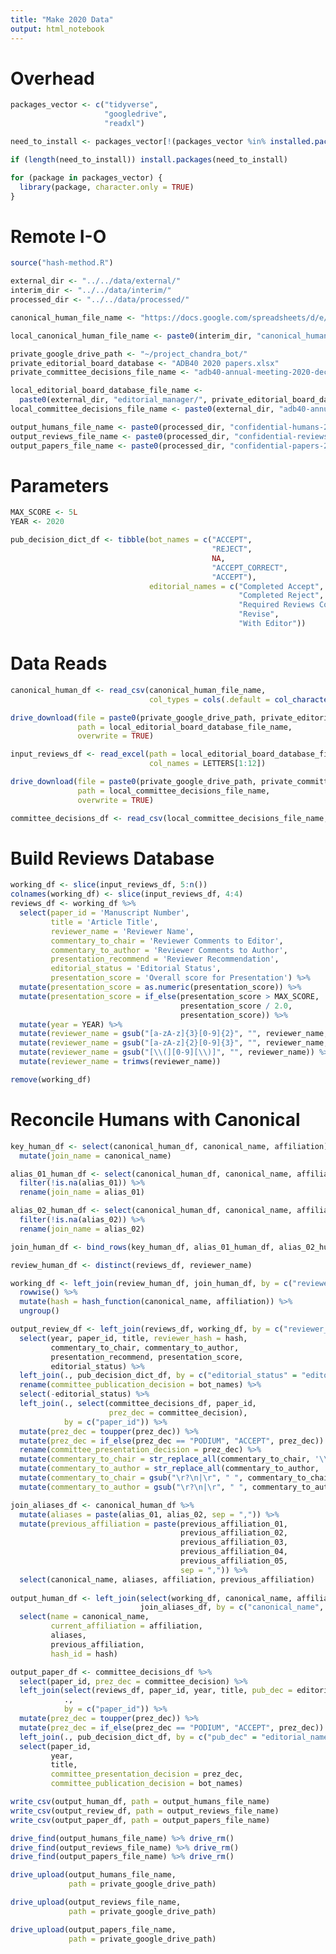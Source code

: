 ```yaml
---
title: "Make 2020 Data"
output: html_notebook
---
```


# Overhead
```r
packages_vector <- c("tidyverse",
                     "googledrive",
                     "readxl")

need_to_install <- packages_vector[!(packages_vector %in% installed.packages()[,"Package"])]

if (length(need_to_install)) install.packages(need_to_install)

for (package in packages_vector) {
  library(package, character.only = TRUE)
}

```

# Remote I-O
```r
source("hash-method.R")

external_dir <- "../../data/external/"
interim_dir <- "../../data/interim/"
processed_dir <- "../../data/processed/"

canonical_human_file_name <- "https://docs.google.com/spreadsheets/d/e/2PACX-1vTGm3PUsUUSFAuXHPGl_gFwHAqnAOaSWCTwrSI6IgKNHWSHWZvt3cS67GNB40mqHYsuoH_FOA3SPRhO/pub?gid=0&single=true&output=csv"

local_canonical_human_file_name <- paste0(interim_dir, "canonical_humans.csv")

private_google_drive_path <- "~/project_chandra_bot/"
private_editorial_board_database <- "ADB40 2020 papers.xlsx"
private_committee_decisions_file_name <- "adb40-annual-meeting-2020-decisions"

local_editorial_board_database_file_name <- 
  paste0(external_dir, "editorial_manager/", private_editorial_board_database)
local_committee_decisions_file_name <- paste0(external_dir, "adb40-annual-meeting-2020-decisions.csv")

output_humans_file_name <- paste0(processed_dir, "confidential-humans-2020.csv")
output_reviews_file_name <- paste0(processed_dir, "confidential-reviews-2020.csv")
output_papers_file_name <- paste0(processed_dir, "confidential-papers-2020.csv")
```

# Parameters
```r
MAX_SCORE <- 5L
YEAR <- 2020

pub_decision_dict_df <- tibble(bot_names = c("ACCEPT",
                                             "REJECT",
                                             NA,
                                             "ACCEPT_CORRECT",
                                             "ACCEPT"),
                               editorial_names = c("Completed Accept",
                                                   "Completed Reject",
                                                   "Required Reviews Completed",
                                                   "Revise",
                                                   "With Editor"))
```


# Data Reads
```r
canonical_human_df <- read_csv(canonical_human_file_name, 
                               col_types = cols(.default = col_character()))

drive_download(file = paste0(private_google_drive_path, private_editorial_board_database),
               path = local_editorial_board_database_file_name,
               overwrite = TRUE)

input_reviews_df <- read_excel(path = local_editorial_board_database_file_name, 
                               col_names = LETTERS[1:12])

drive_download(file = paste0(private_google_drive_path, private_committee_decisions_file_name),
               path = local_committee_decisions_file_name,
               overwrite = TRUE)

committee_decisions_df <- read_csv(local_committee_decisions_file_name, col_types = "ccc")

```

# Build Reviews Database
```r
working_df <- slice(input_reviews_df, 5:n())
colnames(working_df) <- slice(input_reviews_df, 4:4)
reviews_df <- working_df %>%
  select(paper_id = 'Manuscript Number',
         title = 'Article Title',
         reviewer_name = 'Reviewer Name',
         commentary_to_chair = 'Reviewer Comments to Editor',
         commentary_to_author = 'Reviewer Comments to Author',
         presentation_recommend = 'Reviewer Recommendation',
         editorial_status = 'Editorial Status',
         presentation_score = 'Overall score for Presentation') %>%
  mutate(presentation_score = as.numeric(presentation_score)) %>%
  mutate(presentation_score = if_else(presentation_score > MAX_SCORE, 
                                      presentation_score / 2.0, 
                                      presentation_score)) %>%
  mutate(year = YEAR) %>%
  mutate(reviewer_name = gsub("[a-zA-z]{3}[0-9]{2}", "", reviewer_name, ignore.case = TRUE)) %>%
  mutate(reviewer_name = gsub("[a-zA-z]{2}[0-9]{3}", "", reviewer_name, ignore.case = TRUE)) %>%
  mutate(reviewer_name = gsub("[\\(][0-9][\\)]", "", reviewer_name)) %>%
  mutate(reviewer_name = trimws(reviewer_name))

remove(working_df)
```

# Reconcile Humans with Canonical
```r
key_human_df <- select(canonical_human_df, canonical_name, affiliation) %>%
  mutate(join_name = canonical_name)

alias_01_human_df <- select(canonical_human_df, canonical_name, affiliation, alias_01) %>%
  filter(!is.na(alias_01)) %>%
  rename(join_name = alias_01)

alias_02_human_df <- select(canonical_human_df, canonical_name, affiliation, alias_02) %>%
  filter(!is.na(alias_02)) %>%
  rename(join_name = alias_02)

join_human_df <- bind_rows(key_human_df, alias_01_human_df, alias_02_human_df)

review_human_df <- distinct(reviews_df, reviewer_name)

working_df <- left_join(review_human_df, join_human_df, by = c("reviewer_name" = "join_name")) %>%
  rowwise() %>%
  mutate(hash = hash_function(canonical_name, affiliation)) %>%
  ungroup()

output_review_df <- left_join(reviews_df, working_df, by = c("reviewer_name")) %>%
  select(year, paper_id, title, reviewer_hash = hash,
         commentary_to_chair, commentary_to_author,
         presentation_recommend, presentation_score, 
         editorial_status) %>%
  left_join(., pub_decision_dict_df, by = c("editorial_status" = "editorial_names")) %>%
  rename(committee_publication_decision = bot_names) %>%
  select(-editorial_status) %>%
  left_join(., select(committee_decisions_df, paper_id, 
                      prez_dec = committee_decision),
            by = c("paper_id")) %>%
  mutate(prez_dec = toupper(prez_dec)) %>%
  mutate(prez_dec = if_else(prez_dec == "PODIUM", "ACCEPT", prez_dec)) %>%
  rename(committee_presentation_decision = prez_dec) %>%
  mutate(commentary_to_chair = str_replace_all(commentary_to_chair, '\\"', "'")) %>%
  mutate(commentary_to_author = str_replace_all(commentary_to_author, '\\"', "'")) %>%
  mutate(commentary_to_chair = gsub("\r?\n|\r", " ", commentary_to_chair)) %>%
  mutate(commentary_to_author = gsub("\r?\n|\r", " ", commentary_to_author)) 

join_aliases_df <- canonical_human_df %>%
  mutate(aliases = paste(alias_01, alias_02, sep = ",")) %>%
  mutate(previous_affiliation = paste(previous_affiliation_01,
                                      previous_affiliation_02,
                                      previous_affiliation_03,
                                      previous_affiliation_04,
                                      previous_affiliation_05,
                                      sep = ",")) %>%
  select(canonical_name, aliases, affiliation, previous_affiliation)
           
output_human_df <- left_join(select(working_df, canonical_name, affiliation, hash),
                             join_aliases_df, by = c("canonical_name", "affiliation")) %>%
  select(name = canonical_name,
         current_affiliation = affiliation,
         aliases,
         previous_affiliation,
         hash_id = hash)

output_paper_df <- committee_decisions_df %>%
  select(paper_id, prez_dec = committee_decision) %>%
  left_join(select(reviews_df, paper_id, year, title, pub_dec = editorial_status),
            .,
            by = c("paper_id")) %>%
  mutate(prez_dec = toupper(prez_dec)) %>%
  mutate(prez_dec = if_else(prez_dec == "PODIUM", "ACCEPT", prez_dec)) %>%
  left_join(., pub_decision_dict_df, by = c("pub_dec" = "editorial_names")) %>%
  select(paper_id,
         year,
         title,
         committee_presentation_decision = prez_dec,
         committee_publication_decision = bot_names)
```


```r
write_csv(output_human_df, path = output_humans_file_name)
write_csv(output_review_df, path = output_reviews_file_name)
write_csv(output_paper_df, path = output_papers_file_name)

drive_find(output_humans_file_name) %>% drive_rm()
drive_find(output_reviews_file_name) %>% drive_rm()
drive_find(output_papers_file_name) %>% drive_rm()

drive_upload(output_humans_file_name,
             path = private_google_drive_path)

drive_upload(output_reviews_file_name,
             path = private_google_drive_path)

drive_upload(output_papers_file_name,
             path = private_google_drive_path)
```

